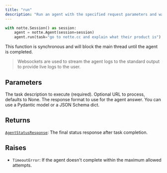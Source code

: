 ```yaml
---
title: "run"
description: "Run an agent with the specified request parameters and wait for completion"
---
```




```python
with notte.Session() as session:
    agent = notte.Agent(session=session)
    agent.run(task="go to notte.cc and explain what their product is")
```

This function is synchronous and will block the main thread until the agent is completed.

> Websockets are used to stream the agent logs to the standard output to provide live logs to the user.



## Parameters

<ParamField path="task" type="str" required>
  The task description to execute (required).
</ParamField>

<ParamField path="url" type="str | None">
  Optional URL to process, defaults to None.
</ParamField>

<ParamField path="response_format" type="type[pydantic.main.BaseModel] | None">
  The response format to use for the agent answer. You can use a Pydantic model or a JSON Schema dict.
</ParamField>

## Returns

[`AgentStatusResponse`](/sdk-reference/misc/agentstatusresponse): The final status response after task completion.

## Raises

- `TimeoutError`: If the agent doesn't complete within the maximum allowed attempts.
